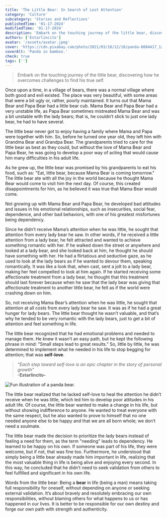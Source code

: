 ```yaml
---
title: 'The Little Bear: In Search of Lost Attention'
category: 'Culture'
subcategory: 'Stories and Reflections'
publishedTime: '01-17-2024'
modifiedTime: '01-17-2024'
description: 'Embark on the touching journey of the little bear, discovering how he overcomes challenges to find his true self.'
authors: ['Estarlincito']
avatar: '/assets/avatar.jpeg'
cover: 'https://cdn.pixabay.com/photo/2021/03/10/12/10/panda-6084417_1280.png'
coverAlt: 'Panda in bamboo.'
check: true
tags: ['']
---
```


<Introduction>

> Embark on the touching journey of the little bear, discovering how he overcomes challenges to find his true self.

</Introduction>

<Contents>

Once upon a time, in a village of bears, there was a normal village where both good and evil existed. The place was very beautiful, with some areas that were a bit ugly or, rather, poorly maintained. It turns out that Mama Bear and Papa Bear had a little bear cub. Mama Bear and Papa Bear had a very unstable life, as Papa Bear sometimes mistreated Mama Bear and was a bit unstable with the lady bears; that is, he couldn’t stick to just one lady bear, he had to have several.

The little bear never got to enjoy having a family where Mama and Papa were together with him. So, before he turned one year old, they left him with Grandma Bear and Grandpa Bear. The grandparents tried to care for the little bear as best as they could, but without the love of Mama Bear and Papa Bear, he was going to develop a poor way of acting that would cause him many difficulties in his adult life.

As he grew up, the little bear was promised by his grandparents to eat his food, such as: "Eat, little bear, because Mama Bear is coming tomorrow." The little bear ate with all the joy in the world because he thought Mama Bear would come to visit him the next day. Of course, this created disappointments for him, as he believed it was true that Mama Bear would come.

Not growing up with Mama Bear and Papa Bear, he developed bad attitudes and issues in his emotional relationships, such as insecurities, social fear, dependence, and other bad behaviors, with one of his greatest misfortunes being dependency.

Since he didn’t receive Mama’s attention when he was little, he sought that attention from every lady bear he saw. In other words, if he received a little attention from a lady bear, he felt attracted and wanted to achieve something romantic with her. If he walked down the street or anywhere and looked at a lady bear, and she looked back at him, he thought he should have something with her. He had a flirtatious and seductive gaze, as he used to look at the lady bears as if he wanted to devour them, speaking romantically. It was like a look that, when cast, sent a jolt to a lady bear, making her feel compelled to look at him again. If he started receiving some affectionate treatment from a lady bear, he thought that this treatment should last forever because when he saw that the lady bear was giving that affectionate treatment to another little bear, he felt as if the world were crashing down on him.

So, not receiving Mama Bear’s attention when he was little, he sought that attention at all costs from every lady bear he saw. It was as if he had a great hunger for lady bears. The little bear thought he wasn’t valuable, and that’s why he tended to be very romantic with the lady bears, just to get a bit of attention and feel something in life.

The little bear recognized that he had emotional problems and needed to manage them. He knew it wasn’t an easy path, but he kept the following phrase in mind: "Small steps lead to great results." So, little by little, he was determined to implement what he needed in his life to stop begging for attention; that was **self-love**.

> _&quot;Each step toward self-love is an epic chapter in the story of personal growth&quot;_ <br/> **-Estarlincito-**

<Image
  alt='Fun illustration of a panda bear.'
  src='https://cdn.pixabay.com/photo/2018/04/19/21/17/panda-3334356_1280.jpg'
/>

The little bear realized that he lacked self-love to heal the attention he didn’t receive when he was little, which led him to develop poor attitudes in his adult life. Of course, the little bear wanted to make a change in his life, but without showing indifference to anyone. He wanted to treat everyone with the same respect, but he also wanted to prove to himself that no one needed anyone else to be happy and that we are all born whole; we don’t need a soulmate.

The little bear made the decision to prioritize the lady bears instead of feeling a need for them, as the term "needing" leads to dependency. He learned to be happy on his own. If someone was part of his life, they were welcome, but if not, that was fine too. Furthermore, he understood that simply being a little bear already made him important in life, realizing that the most valuable thing in life is being alive and enjoying every second. In this way, he concluded that he didn’t need to seek validation from others to feel fulfilled and significant in his own life.

Words from the little bear: Being a **bear** in life (being a man) means taking full responsibility for oneself, without depending on anyone or seeking external validation. It’s about bravely and resolutely embracing our own responsibilities, without blaming others for what happens to us or has happened in our lives. It is better to be responsible for our own destiny and forge our own path with strength and authenticity.

</Contents>
